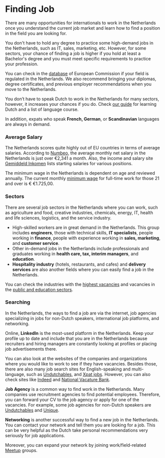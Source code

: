 <meta id="finding-job" title="Finding Job" />

# Finding Job

There are many opportunities for internationals to work in the Netherlands once you understand the current job market and learn how to find a position in the field you are looking for.

You don't have to hold any degree to practice some high-demand jobs in the Netherlands, such as IT, sales, marketing, etc. However, for some sectors, your chance of finding a job is higher if you hold at least a Bachelor's degree and you must meet specific requirements to practice your profession.

You can check in the [database](https://ec.europa.eu/growth/tools-databases/regprof/index.cfm) of European Commission if your field is regulated in the Netherlands. We also recommend bringing your diplomas, degree certificates, and previous employer recommendations when you move to the Netherlands.

You don’t have to speak Dutch to work in the Netherlands for many sectors, however, it increases your chances if you do. Check [our guide](/dox/integration/language) for learning Dutch and a list of language course.

In addition, expats who speak **French, German**, or **Scandinavian** languages are always in demand.

### Average Salary

The Netherlands scores quite highly out of EU countries in terms of average salaries. According to [Numbeo](https://www.numbeo.com/cost-of-living/country_result.jsp?country=Netherlands), the average monthly net salary in the Netherlands is just over €2,341 a month. Also, the income and salary site [Gemiddeld Inkomen](https://www.gemiddeld-inkomen.nl/startsalaris-hbo-wo/) lists starting salaries for various positions.

The minimum wage in the Netherlands is dependent on age and reviewed annually. The current monthly [minimum wage](https://www.government.nl/topics/minimum-wage/amount-of-the-minimum-wage) for full-time work for those 21 and over is € €1.725,00.

### Sectors

There are several job sectors in the Netherlands where you can work, such as agriculture and food, creative industries, chemicals, energy, IT, health and life sciences, logistics, and the service industry.

-   High-skilled workers are in great demand in the Netherlands. This group includes **engineers**, those with technical skills, **IT specialists**, people working in **finance**, people with experience working in **sales, marketing**, and **customer service**.
-   Other in-demand jobs in the Netherlands include professionals and graduates working in **health care, tax, interim managers**, and **education**.
-   **Hospitality industry** (hotels, restaurants, and cafes) and **delivery services** are also another fields where you can easily find a job in the Netherlands.

You can check the industries with the [highest vacancies](https://opendata.cbs.nl/statline/#/CBS/en/dataset/80474eng/table) and vacancies in the [public and education sectors](https://opendata.cbs.nl/statline/#/CBS/en/dataset/80857eng/table).

### Searching

In the Netherlands, the ways to find a job are via the internet, job agencies specializing in jobs for non-Dutch speakers, international job platforms, and networking.

Online, **LinkedIn** is the most-used platform in the Netherlands. Keep your profile up to date and include that you are in the Netherlands because recruiters and hiring managers are constantly looking at profiles or placing job advertisements there.

You can also look at the websites of the companies and organizations where you would like to work to see if they have vacancies. Besides those, there are also many job search sites for English-speaking and multi-language, such as [Undutchables](https://undutchables.nl/search), and [Xpat jobs](https://netherlands.expatjobs.eu/). However, you can also check sites like [Indeed](https://nl.indeed.com/) and [National Vacature Bank](https://www.nationalevacaturebank.nl/vacature/zoeken).

**Job Agency** is a common way to find work in the Netherlands. Many companies use recruitment agencies to find potential employees. Therefore, you can forward your CV to the job agency or apply for one of the vacancies. For example, some job agencies for non-Dutch speakers are [Undutchables](https://undutchables.nl/search) and [Unique](https://unique.nl/en).

**Networking** is another successful way to find a new job in the Netherlands. You can contact your network and tell them you are looking for a job. This can be very helpful as the Dutch take personal recommendations very seriously for job applications.

Moreover, you can expand your network by joining work/field-related [Meetup](https://www.meetup.com/tr-TR/cities/nl/?country=nl&zipstatecity=) groups.
